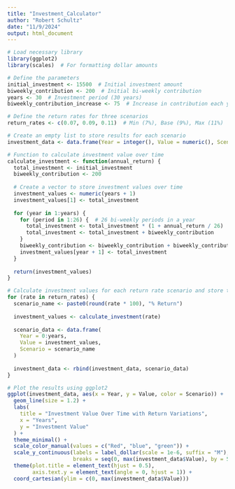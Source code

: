 ```yaml
---
title: "Investment_Calculator"
author: "Robert Schultz"
date: "11/9/2024"
output: html_document
---
```

```r
# Load necessary library
library(ggplot2)
library(scales)  # For formatting dollar amounts
```

```r
# Define the parameters
initial_investment <- 15500  # Initial investment amount
biweekly_contribution <- 200  # Initial bi-weekly contribution
years <- 30  # Investment period (30 years)
biweekly_contribution_increase <- 75  # Increase in contribution each year
```

```r
# Define the return rates for three scenarios
return_rates <- c(0.07, 0.09, 0.11)  # Min (7%), Base (9%), Max (11%)
```

```r
# Create an empty list to store results for each scenario
investment_data <- data.frame(Year = integer(), Value = numeric(), Scenario = character())
```

```r
# Function to calculate investment value over time
calculate_investment <- function(annual_return) {
  total_investment <- initial_investment
  biweekly_contribution <- 200
  
  # Create a vector to store investment values over time
  investment_values <- numeric(years + 1)
  investment_values[1] <- total_investment
  
  for (year in 1:years) {
    for (period in 1:26) {  # 26 bi-weekly periods in a year
      total_investment <- total_investment * (1 + annual_return / 26)  # Compound interest for the period
      total_investment <- total_investment + biweekly_contribution     # Add bi-weekly contribution
    }
    biweekly_contribution <- biweekly_contribution + biweekly_contribution_increase
    investment_values[year + 1] <- total_investment
  }
  
  return(investment_values)
}
```

```r
# Calculate investment values for each return rate scenario and store them in a data frame
for (rate in return_rates) {
  scenario_name <- paste0(round(rate * 100), "% Return")
  
  investment_values <- calculate_investment(rate)
  
  scenario_data <- data.frame(
    Year = 0:years,
    Value = investment_values,
    Scenario = scenario_name
  )
  
  investment_data <- rbind(investment_data, scenario_data)
}
```

```r
# Plot the results using ggplot2
ggplot(investment_data, aes(x = Year, y = Value, color = Scenario)) +
  geom_line(size = 1.2) +
  labs(
    title = "Investment Value Over Time with Return Variations",
    x = "Years",
    y = "Investment Value"
  ) +
  theme_minimal() +
  scale_color_manual(values = c("Red", "blue", "green")) +
  scale_y_continuous(labels = label_dollar(scale = 1e-6, suffix = "M"),
                     breaks = seq(0, max(investment_data$Value), by = 500000)) +
  theme(plot.title = element_text(hjust = 0.5),
        axis.text.y = element_text(angle = 0, hjust = 1)) +
  coord_cartesian(ylim = c(0, max(investment_data$Value)))
```

